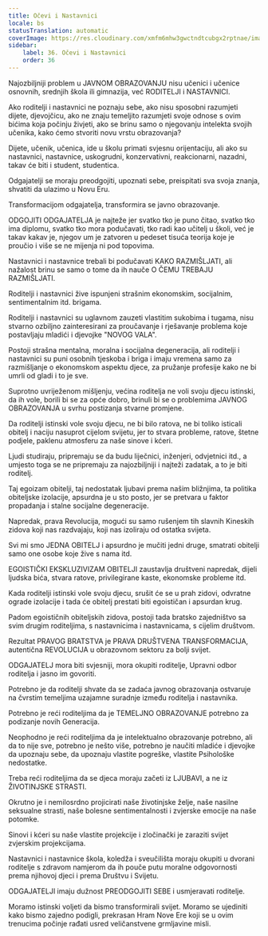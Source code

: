 ```yaml
---
title: Očevi i Nastavnici
locale: bs
statusTranslation: automatic
coverImage: https://res.cloudinary.com/xmfm6mhw3gwctndtcubgx2rptnae/image/upload/v1740337243/small_cover_educacion_fundamental_a051170f1c.webp
sidebar:
    label: 36. Očevi i Nastavnici
    order: 36
---
```

Najozbiljniji problem u JAVNOM OBRAZOVANJU nisu učenici i učenice osnovnih, srednjih škola ili gimnazija, već RODITELJI i NASTAVNICI.

Ako roditelji i nastavnici ne poznaju sebe, ako nisu sposobni razumjeti dijete, djevojčicu, ako ne znaju temeljito razumjeti svoje odnose s ovim bićima koja počinju živjeti, ako se brinu samo o njegovanju intelekta svojih učenika, kako ćemo stvoriti novu vrstu obrazovanja?

Dijete, učenik, učenica, ide u školu primati svjesnu orijentaciju, ali ako su nastavnici, nastavnice, uskogrudni, konzervativni, reakcionarni, nazadni, takav će biti i student, studentica.

Odgajatelji se moraju preodgojiti, upoznati sebe, preispitati sva svoja znanja, shvatiti da ulazimo u Novu Eru.

Transformacijom odgajatelja, transformira se javno obrazovanje.

ODGOJITI ODGAJATELJA je najteže jer svatko tko je puno čitao, svatko tko ima diplomu, svatko tko mora podučavati, tko radi kao učitelj u školi, već je takav kakav je, njegov um je zatvoren u pedeset tisuća teorija koje je proučio i više se ne mijenja ni pod topovima.

Nastavnici i nastavnice trebali bi podučavati KAKO RAZMIŠLJATI, ali nažalost brinu se samo o tome da ih nauče O ČEMU TREBAJU RAZMIŠLJATI.

Roditelji i nastavnici žive ispunjeni strašnim ekonomskim, socijalnim, sentimentalnim itd. brigama.

Roditelji i nastavnici su uglavnom zauzeti vlastitim sukobima i tugama, nisu stvarno ozbiljno zainteresirani za proučavanje i rješavanje problema koje postavljaju mladići i djevojke "NOVOG VALA".

Postoji strašna mentalna, moralna i socijalna degeneracija, ali roditelji i nastavnici su puni osobnih tjeskoba i briga i imaju vremena samo za razmišljanje o ekonomskom aspektu djece, za pružanje profesije kako ne bi umrli od gladi i to je sve.

Suprotno uvriježenom mišljenju, većina roditelja ne voli svoju djecu istinski, da ih vole, borili bi se za opće dobro, brinuli bi se o problemima JAVNOG OBRAZOVANJA u svrhu postizanja stvarne promjene.

Da roditelji istinski vole svoju djecu, ne bi bilo ratova, ne bi toliko isticali obitelj i naciju nasuprot cijelom svijetu, jer to stvara probleme, ratove, štetne podjele, paklenu atmosferu za naše sinove i kćeri.

Ljudi studiraju, pripremaju se da budu liječnici, inženjeri, odvjetnici itd., a umjesto toga se ne pripremaju za najozbiljniji i najteži zadatak, a to je biti roditelj.

Taj egoizam obitelji, taj nedostatak ljubavi prema našim bližnjima, ta politika obiteljske izolacije, apsurdna je u sto posto, jer se pretvara u faktor propadanja i stalne socijalne degeneracije.

Napredak, prava Revolucija, mogući su samo rušenjem tih slavnih Kineskih zidova koji nas razdvajaju, koji nas izoliraju od ostatka svijeta.

Svi mi smo JEDNA OBITELJ i apsurdno je mučiti jedni druge, smatrati obitelji samo one osobe koje žive s nama itd.

EGOISTIČKI EKSKLUZIVIZAM OBITELJI zaustavlja društveni napredak, dijeli ljudska bića, stvara ratove, privilegirane kaste, ekonomske probleme itd.

Kada roditelji istinski vole svoju djecu, srušit će se u prah zidovi, odvratne ograde izolacije i tada će obitelj prestati biti egoističan i apsurdan krug.

Padom egoističnih obiteljskih zidova, postoji tada bratsko zajedništvo sa svim drugim roditeljima, s nastavnicima i nastavnicama, s cijelim društvom.

Rezultat PRAVOG BRATSTVA je PRAVA DRUŠTVENA TRANSFORMACIJA, autentična REVOLUCIJA u obrazovnom sektoru za bolji svijet.

ODGAJATELJ mora biti svjesniji, mora okupiti roditelje, Upravni odbor roditelja i jasno im govoriti.

Potrebno je da roditelji shvate da se zadaća javnog obrazovanja ostvaruje na čvrstim temeljima uzajamne suradnje između roditelja i nastavnika.

Potrebno je reći roditeljima da je TEMELJNO OBRAZOVANJE potrebno za podizanje novih Generacija.

Neophodno je reći roditeljima da je intelektualno obrazovanje potrebno, ali da to nije sve, potrebno je nešto više, potrebno je naučiti mladiće i djevojke da upoznaju sebe, da upoznaju vlastite pogreške, vlastite Psihološke nedostatke.

Treba reći roditeljima da se djeca moraju začeti iz LJUBAVI, a ne iz ŽIVOTINJSKE STRASTI.

Okrutno je i nemilosrdno projicirati naše životinjske želje, naše nasilne seksualne strasti, naše bolesne sentimentalnosti i zvjerske emocije na naše potomke.

Sinovi i kćeri su naše vlastite projekcije i zločinački je zaraziti svijet zvjerskim projekcijama.

Nastavnici i nastavnice škola, koledža i sveučilišta moraju okupiti u dvorani roditelje s zdravom namjerom da ih pouče putu moralne odgovornosti prema njihovoj djeci i prema Društvu i Svijetu.

ODGAJATELJI imaju dužnost PREODGOJITI SEBE i usmjeravati roditelje.

Moramo istinski voljeti da bismo transformirali svijet. Moramo se ujediniti kako bismo zajedno podigli, prekrasan Hram Nove Ere koji se u ovim trenucima počinje rađati usred veličanstvene grmljavine misli.

